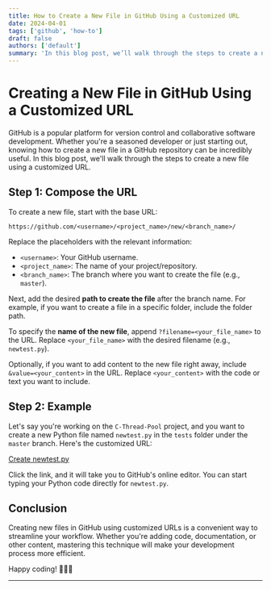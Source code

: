 ```yaml
---
title: How to Create a New File in GitHub Using a Customized URL
date: 2024-04-01
tags: ['github', 'how-to']
draft: false
authors: ['default']
summary: 'In this blog post, we’ll walk through the steps to create a new file using a customized URL.'
---
```


# Creating a New File in GitHub Using a Customized URL

GitHub is a popular platform for version control and collaborative software development. Whether you're a seasoned developer or just starting out, knowing how to create a new file in a GitHub repository can be incredibly useful. In this blog post, we'll walk through the steps to create a new file using a customized URL.

## Step 1: Compose the URL

To create a new file, start with the base URL:

```
https://github.com/<username>/<project_name>/new/<branch_name>/
```

Replace the placeholders with the relevant information:

- `<username>`: Your GitHub username.
- `<project_name>`: The name of your project/repository.
- `<branch_name>`: The branch where you want to create the file (e.g., `master`).

Next, add the desired **path to create the file** after the branch name. For example, if you want to create a file in a specific folder, include the folder path.

To specify the **name of the new file**, append `?filename=<your_file_name>` to the URL. Replace `<your_file_name>` with the desired filename (e.g., `newtest.py`).

Optionally, if you want to add content to the new file right away, include `&value=<your_content>` in the URL. Replace `<your_content>` with the code or text you want to include.

## Step 2: Example

Let's say you're working on the `C-Thread-Pool` project, and you want to create a new Python file named `newtest.py` in the `tests` folder under the `master` branch. Here's the customized URL:

[Create newtest.py](https://github.com/Pithikos/C-Thread-Pool/new/master/tests?filename=newtest.py&value=PUT%20YOUR%20CODE%20HERE)

Click the link, and it will take you to GitHub's online editor. You can start typing your Python code directly for `newtest.py`.

## Conclusion

Creating new files in GitHub using customized URLs is a convenient way to streamline your workflow. Whether you're adding code, documentation, or other content, mastering this technique will make your development process more efficient.

Happy coding! 🚀👩‍💻

---

